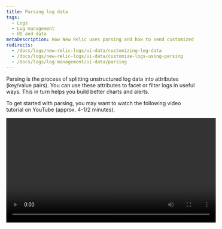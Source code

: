 ```yaml
---
title: Parsing log data
tags:
  - Logs
  - Log management
  - UI and data
metaDescription: How New Relic uses parsing and how to send customized log data.
redirects:
  - /docs/logs/new-relic-logs/ui-data/customizing-log-data
  - /docs/logs/new-relic-logs/ui-data/customize-logs-using-parsing
  - /docs/logs/log-management/ui-data/parsing
---
```


Parsing is the process of splitting unstructured log data into attributes (key/value pairs). You can use these attributes to facet or filter logs in useful ways. This in turn helps you build better charts and alerts.

To get started with parsing, you may want to watch the following video tutorial on YouTube (approx. 4-1/2 minutes).

<Video id="PD7zGXqS0P0" type="youtube" width="560px" />

New Relic parses log data according to rules. This document describes how logs parsing works, how to use built-in rules, and how to create custom rules.

You can also create, query, and manage your log parsing rules by using NerdGraph, our GraphQL API, at [api.newrelic.com/graphiql](https://api.newrelic.com/graphiql). For more information, see our [NerdGraph tutorial for parsing](/docs/apis/nerdgraph/examples/nerdgraph-log-parsing-rules-tutorial/).

## Parsing example [#parsing-defined]

A good example is a default NGINX access log containing unstructured text. It is useful for searching but not much else. Here's an example of a typical line:

```
127.180.71.3 - - [10/May/1997:08:05:32 +0000] "GET /downloads/product_1 HTTP/1.1" 304 0 "-" "Debian APT-HTTP/1.3 (0.8.16~exp12ubuntu10.21)"
```

In an unparsed format, you would need to do a full text search to answer most questions. After parsing, the log is organized into attributes, like `response code` and `request URL`:

```
{
   "remote_addr":"93.180.71.3",
   "time":"1586514731",
   "method":"GET",
   "path":"/downloads/product_1",
   "version":"HTTP/1.1",
   "response":"304",
   "bytesSent": 0,
   "user_agent": "Debian APT-HTTP/1.3 (0.8.16~exp12ubuntu10.21)"
}
```

Parsing makes it easier to create [custom queries](/docs/using-new-relic/data/understand-data/query-new-relic-data) that facet on those values. This helps you understand the distribution of response codes per request URL and quickly find problematic pages.

## How log parsing works [#how-it-works]

Here's an overview of how New Relic implements parsing of logs:

<table>
  <thead>
    <tr>
      <th style={{ width: "100px" }}>
        Log parsing
      </th>
      <th>
        How it works
      </th>
    </tr>
  </thead>
  <tbody>
    <tr>
      <td>
        What
      </td>
      <td>
        * All parsing takes place against the `message` field; no other fields can be parsed.
        * Each parsing rule is created with matching criteria that determines which logs the rule will attempt to parse.
        * To simplify the matching process, we recommend adding a [`logtype`](#logtype) attribute to your logs. However, you are not limited to using `logtype`; any attribute can be used as matching criteria.
      </td>
    </tr>
    <tr>
      <td>
        When
      </td>
      <td>
        * Parsing will only be applied once to each log message. If multiple parsing rules match the log, only the first that succeeds will be applied.
        * Parsing takes place during log ingestion, before data is written to NRDB. Once data has been written to storage, it can no longer be parsed.
        * Parsing occurs in the pipeline **before** data enrichments take place. Be careful when defining the matching criteria for a parsing rule. If the criteria is based on an attribute that doesn't exist untail after parsing or enrichment take place, that data won't be present in the logs when matching occurs. As a result, no parsing will happen.
      </td>
    </tr>
    <tr>
      <td>
        How
      </td>
      <td>
        * Rules can be written in [Grok](https://grokdebug.herokuapp.com/patterns#), regex, or a mixture of the two. Grok is a collection of patterns that abstract away complicated regular expressions.
        * If the content of the message field is JSON, it will be parsed automatically.
      </td>
    </tr>
  </tbody>
</table>

## Parse attributes using Grok [#grok]

Parsing patterns are specified using Grok, an industry standard for parsing log messages. Any incoming log with a `logtype` field will be checked against our [built-in patterns](#built-in-rules), and if possible, the associated Grok pattern is applied to the log.

Grok is a superset of regular expressions that adds built-in named patterns to be used in place of literal complex regular expressions. For instance, instead of having to remember that an integer can be matched with the regular expression `(?:[+-]?(?:[0-9]+))`, you can just write `%{INT}` to use the Grok pattern `INT`, which represents the same regular expression.

You can always use a mix of regular expressions and Grok pattern names in your matching string. For more information, see our list of [Grok syntax and supported types](#grok-syntax).

<CollapserGroup>

  <Collapser
    id="grok-example"
    title="Grok example: Getting useful data out of your logs"
  >

  A log record could look something like this:
  
  ```
  {
    "message": "54.3.120.2 2048 0"
  }
  ```

  This information is accurate, but it's not exactly intuitive what it means. Grok patterns help you extract and understand the telemetry data you want. For example, a log record like this is much easier to use:

  ```
  {
    "host_ip": "43.3.120.2",
    "bytes_received": 2048,
    "bytes_sent": 0
  }
  ```

  To do this, create a Grok pattern that extracts these three fields; for example:

  ```
  "%{IP:host_ip} %{INT:bytes_received} %{INT:bytes_sent}"
  ```
  
  After processing, your log record will include the fields `host_ip`, `bytes_received`, and `bytes_sent`. Now you can use these fields in New Relic to filter, facet, and perform statistical operations on your log data. For more details about how to parse logs with Grok patterns in New Relic, see [our blog post](https://newrelic.com/blog/how-to-relic/how-to-use-grok-log-parsing).

  </Collapser>

  <Collapser
    id="grok-ui"
    title="UI example: Creating a Grok parsing rule"
  >

  If you have the correct permissions, you can create parsing rules in our UI to create, test, and enable Grok parsing. For example, to get a specific type of error message for one of your microservices called Inventory Services, you would create a Grok parsing rule that looks for a specific error message and product.
  
  1. Give the rule a name; for example, `Inventory Services error parsing`.
  2. Identify the attribute/value pair that acts as a pre-filter for the incoming logs; for example, `entity.name` and the value `Inventory Service`. This pre-filter narrows down the number of logs that need to be processed by your rule, removing unnecessary processing.
  3. Add the Grok parsing rule; for example:

    ```
    Inventory error: %{DATA:error_message} for product %{INT:product_id}
    ```

    Where:

    * `Inventory error` = Your parsing rule's name
    * `error_message` = The error message you want to select
    * `product_id` = The product ID for Inventory Service
  
  4. Test the Grok pattern to see if any incoming logs match.
  5. Enable and save the parsing rule.
=======
<table>  
  <thead>
    <tr>
      <th style={{ width: "400px" }}>
        Type specified in Grok
      </th>
      <th>
        Type stored in the New Relic database
      </th>
    </tr>
  </thead>
  <tbody>
    <tr>
      <td>
        `boolean`
      </td>
      <td>
        `boolean`
      </td>
    </tr>
    <tr>
      <td>
        `byte`
        `short`
        `int`
        `integer`
      </td>
      <td>
        `integer`
      </td>
    </tr>
    <tr>
      <td>
        `long`
      </td>
      <td>
        `long`
      </td>
    </tr>
    <tr>
      <td>
        `float`
      </td>
      <td>
        `float`
      </td>
    </tr>
    <tr>
      <td>
        `double`
      </td>
      <td>
        `double`
      </td>
    </tr>
    <tr>
      <td>
        `string` (default)
        `text`
      </td>
      <td>
        `string`
      </td>
    </tr>
    <tr>
      <td>
        `date`
        `datetime`
      </td>
      <td>
        ISO 8601 time as a `long`
      </td>
    </tr>
  </tbody>
</table>
    
  Soon you will see that your Inventory Service logs are enhanced with two new fields: `error_message` and `product_id`. From here, you can query on these fields, create charts and dashboards, set alerts, etc.

  For complete details, see our documentation to [add custom parsing rules in the UI](#custom-parsing).

  </Collapser>
  <Collapser
    id="grok-syntax"
    title="Grok syntax and supported types"
  >

  Grok patterns have the syntax:

  ```
  %{PATTERN_NAME[:OPTIONAL_EXTRACTED_ATTRIBUTE_NAME[:OPTIONAL_TYPE]]}
  ```

  Where:

  * `PATTERN_NAME` is one of the [Grok patterns](https://grokdebug.herokuapp.com/patterns). Click `grok-patterns` to see the most commonly-used patterns. The pattern name is just a user-friendly name representing a regular expression. They are exactly equal to the corresponding regular expression.
  * `OPTIONAL_EXTRACTED_ATTRIBUTE_NAME`, if provided, is the name of the attribute that will be added to your log message with the value matched by the pattern name. It's equivalent to using a named capture group using regular expressions. If this is not provided, then the parsing rule will just match a region of your string, but not extract an attribute with its value.
  * `OPTIONAL_TYPE` specifies the type of attribute value to extract. If omitted, values are extracted as strings. For instance, to extract the value `123` from `"File Size: 123"` as a number into attribute `file_size`, use `value: %{INT:file_size:int}`.

  Supported types are:
  
  <table>  
    <thead>
      <tr>
        <th style={{ width: "400px" }}>
          Type specified in Grok
        </th>
        <th>
          Type stored in the New Relic database
        </th>
      </tr>
    </thead>
    
    <tbody>
      <tr>
        <td>
          `boolean`
        </td>
        <td>
          `boolean`
        </td>
      </tr>
      <tr>
        <td>
          `byte`
          `short`
          `int`
          `integer`
        </td>
        <td>
          `integer`
        </td>
      </tr>
      <tr>
        <td>
          `long`
        </td>
        <td>
          `long`
        </td>
      </tr>
      <tr>
        <td>
          `float`
        </td>
        <td>
          `float`
        </td>
      </tr>
      <tr>
        <td>
          `double`
        </td>
        <td>
          `double`
        </td>
      </tr>
      <tr>
        <td>
          `string` (default)
          `text`
        </td>
        <td>
          `string`
        </td>
      </tr>
      <tr>
        <td>
          `date`
          `datetime`
        </td>
        <td>
          ISO 8601 time as a `long`
        </td>
      </tr>
    </tbody>
  </table>
  
  </Collapser>
</CollapserGroup>

## Organizing by logtype [#logtype]

New Relic's log ingestion pipeline can parse data by matching a log event to a rule that describes how the log should be parsed. There are two ways log events can be parsed:

- Use a [built-in rule](#built-in-rules).
- Define a [custom rule](#custom-parsing).

Rules are a combination of matching logic and parsing logic. Matching is done by defining a query match on an attribute of the logs. Rules are not applied retroactively. Logs collected before a rule is created are not parsed by that rule.

The simplest way to organize your logs and how they are parsed is to include the `logtype` field in your log event. This tells New Relic what built-in rule to apply to the logs.

<Callout variant="important">
  Once a parsing rule is active, data parsed by the rule is permanently changed.
  This cannot be reverted.
</Callout>

![Log parsing rules UI](./images/log-parsing-rule-ui.png 'New Relic Logs parsing rules UI')

<figcaption>
  From the left nav in the Logs UI, select **Parsing**, then create your own
  custom parsing rule with an attribute, value, and Grok pattern.
</figcaption>

## Limits [#limits]

Parsing is computationally expensive, which introduces risk. Parsing is done for custom rules defined in an account and for matching patterns to a log. A large number of patterns or poorly defined custom rules will consume a huge amount of memory and CPU resources while also taking a very long time to complete.

In order to prevent problems, we apply two parsing limits: per-message-per-rule and per-account.

<table>
  <thead>
    <tr>
      <th style={{ width: "200px" }}>
        Limit
      </th>
      <th>
        Description
      </th>
    </tr>
  </thead>
  <tbody>
    <tr>
      <td>
        Per-message-per-rule
      </td>
      <td>
        The per-message-per-rule limit prevents the time spent parsing any single message from being greater than 100 ms. If that limit is reached, the system will cease attempting to parse the log message with that rule.

        The ingestion pipeline will attempt to run any other applicable on that message, and the message will still be passed through the ingestion pipeline and stored in NRDB. The log message will be in its original, unparsed format.
      </td>
    </tr>
    <tr>
      <td>
        Per-account
      </td>
      <td>
        The per-account limit exists to prevent accounts from using more than their fair share of resources. The limit considers the total time spent processing **all** log messages for an account per-minute.

        The limit is not a fixed value; it scales up or down proportionally to the volume of data stored daily by the account and the environment size that is subsequently allocated to support that customer.
      </td>
    </tr>
  </tbody>
</table>

<Callout variant="tip">
  To easily check if your rate limits have been reached, go to your [system
  **Limits** page](/docs/telemetry-data-platform/ingest-manage-data/manage-data/view-system-limits#limits-ui) in the New Relic UI.
</Callout>

## Built-in parsing rules [#built-in-rules]

Common log formats have well-established parsing rules already created for them. To get the benefit of built-in parsing rules, add the `logtype` attribute when forwarding logs. Set the value to something listed in the following table, and the rules for that type of log will be applied automatically.

### List of built-in rules [#rulesets]

The following `logtype` attribute values map to a predefined parsing rule. For example, to query the Application Load Balancer:

- From the New Relic UI, use the format `logtype:"alb"`.
- From [NerdGraph](/docs/apis/nerdgraph/examples/nerdgraph-log-parsing-rules-tutorial/), use the format `logtype = 'alb'`.

To learn what fields are parsed for each rule, see our documentation about [built-in parsing rules](/docs/logs/ui-data/built-log-parsing-rules).

<table>
  <thead>
    <tr>
      <th style={{ width: "200px" }}>
        `logtype`
      </th>
      <th>
        Log source
      </th>
      <th>
        Example matching query
      </th>
    </tr>
  </thead>
  <tbody>
    <tr>
      <td>
        [`apache`](/docs/logs/ui-data/built-log-parsing-rules#apache)
      </td>
      <td>
        Apache Access logs
      </td>
      <td>
        `logtype:"apache"`
      </td>
    </tr>
    <tr>
      <td>
        [`alb`](/docs/logs/ui-data/built-log-parsing-rules#application-load-balancer)
      </td>
      <td>
        Application Load Balancer logs
      </td>
      <td>
        `logtype:"alb"`
      </td>
    </tr>
    <tr>
      <td>
        [`cloudfront-web`](/docs/logs/ui-data/built-log-parsing-rules#cloudfront)
      </td>
      <td>
        CloudFront Web logs
      </td>
      <td>
        `logtype:"cloudfront-web"`
      </td>
    </tr>
    <tr>
      <td>
        [`elb`](/docs/logs/ui-data/built-log-parsing-rules#elastic-load-balancer)
      </td>
      <td>
        Elastic Load Balancer logs
      </td>
      <td>
        `logtype:"elb"`
      </td>
    </tr>
    <tr>
      <td>
        [`haproxy_http`](/docs/logs/ui-data/built-log-parsing-rules#haproxy)
      </td>
      <td>
        HAProxy logs
      </td>
      <td>
        `logtype:"haproxy_http"`
      </td>
    </tr>
    <tr>
      <td>
        [`ktranslate-health`](/docs/logs/ui-data/built-log-parsing-rules#ktranslate-health)
      </td>
      <td>
        KTranslate Container Health logs
      </td>
      <td>
        `logtype:"ktranslate-health"`
      </td>
    </tr>
    <tr>
      <td>
        [`iis_w3c`](/docs/logs/ui-data/built-log-parsing-rules/#iis)
      </td>
      <td>
        Microsoft IIS server logs - W3C format
      </td>
      <td>
        `logtype:"iis_w3c"`
      </td>
    </tr>
    <tr>
      <td>
        [`monit`](/docs/logs/ui-data/built-log-parsing-rules#monit)
      </td>
      <td>
        Monit logs
      </td>
      <td>
        `logtype:"monit"`
      </td>
    </tr>
    <tr>
      <td>
        [`mysql-error`](/docs/logs/ui-data/built-log-parsing-rules#mysql-error)
      </td>
      <td>
        MySQL Error logs
      </td>
      <td>
        `logtype:"mysql-error"`
      </td>
    </tr>
    <tr>
      <td>
        [`nginx`](/docs/logs/ui-data/built-log-parsing-rules#nginx)
      </td>
      <td>
        NGINX access logs
      </td>
      <td>
        `logtype:"nginx"`
      </td>
    </tr>
    <tr>
      <td>
        [`nginx-error`](/docs/logs/ui-data/built-log-parsing-rules#nginx-error)
      </td>
      <td>
        NGINX error logs
      </td>
      <td>
        `logtype:"nginx-error"`
      </td>
    </tr>
    <tr>
      <td>
        [`route-53`](/docs/logs/ui-data/built-log-parsing-rules#route53)
      </td>
      <td>
        Route 53 logs
      </td>
      <td>
        `logtype:"route-53"`
      </td>
    </tr>
    <tr>
      <td>
        [`syslog-rfc5424`](/docs/logs/ui-data/built-log-parsing-rules/#syslog-rfc5424)
      </td>
      <td>
        Syslogs with RFC5424 format
      </td>
      <td>
        `logtype:"syslog-rfc5424"`
      </td>
    </tr>
  </tbody>
</table>

### Add the `logtype` attribute [#logtype]

When aggregating logs, it's important to provide metadata that makes it easy to organize, search, and parse those logs. One simple way of doing this is to add the attribute `logtype` to the log messages when they are shipped. [Built-in parsing rules](#built-in-rules) are applied by default to certain `logtype` values.

<Callout variant="tip">
  The fields `logType`, `logtype`, and `LOGTYPE` are all supported for built-in rules. For ease of searching, we recommend that you align on a single syntax in your organization.
</Callout>

Here are some examples of how to add `logtype` to logs sent by some of our [supported shipping methods](/docs/logs/enable-new-relic-logs).

<CollapserGroup>
  <Collapser
    className="freq-link"
    id="infrastructure-log-forwarder-example"
    title="New Relic infrastructure agent example"
  >
    Add `logtype` as an [`attribute`](/docs/logs/forward-logs/forward-your-logs-using-infrastructure-agent#attributes). You must set the logtype for each named source.
    
    ```
    logs:
      - name: file-simple
        file: /path/to/file
        attributes:
          logtype: fileRaw  
      - name: nginx-example
        file: /var/log/nginx.log
        attributes:
          logtype: nginx
    ```
  </Collapser>

  <Collapser
    className="freq-link"
    id="fluentd-example"
    title="Fluentd example"
  >
    Add a filter block to the `.conf file`, which uses a `record_transformer` to add a new field. In this example we use a `logtype` of `nginx` to trigger the build-in NGINX parsing rule. Check out other [Fluentd examples](https://github.com/newrelic/fluentd-examples).

    ```
    <filter containers>
      @type record_transformer
      enable_ruby true
      <record>
        #Add logtype to trigger a built-in parsing rule for nginx access logs
        logtype nginx
        #Set timestamp from the value contained in the field "time"
        timestamp record["time"]
        #Add hostname and tag fields to all records
        hostname "#{Socket.gethostname}"
        tag ${tag}
      </record>
    </filter>
    ```

  </Collapser>

  <Collapser
    className="freq-link"
    id="fluentbit-example"
    title="Fluent Bit example"
  >
    Add a filter block to the `.conf` file that uses a `record_modifier` to add a new field. In this example we use a `logtype` of `nginx` to trigger the build-in NGINX parsing rule. Check out other [Fluent Bit examples](https://github.com/newrelic/fluentbit-examples).

    ```
    [FILTER]
        Name record_modifier
        Match *
        Record logtype nginx
        Record hostname ${HOSTNAME}
        Record service_name Sample-App-Name
    ```

  </Collapser>

  <Collapser
    className="freq-link"
    id="logstash-example"
    title="Logstash example"
  >
    Add a filter block to the Logstash configuration which uses an `add_field` mutate filter to add a new field. In this example we use a `logtype` of `nginx` to trigger the build-in NGINX parsing rule. Check out other [Logstash examples](https://github.com/newrelic/logstash-examples).

    ```
    filter {
      mutate {
        add_field => {
          "logtype" => "nginx"
          "service_name" => "myservicename"
          "hostname" => "%{host}"
        }
      }
    }
    ```

  </Collapser>

  <Collapser
    className="freq-link"
    id="api-example"
    title="Logs API example"
  >
    You can add attributes to the JSON request sent to New Relic. In this example we add a `logtype` attribute of value `nginx` to trigger the built-in NGINX parsing rule. Learn more about using the [Logs API](/docs/logs/new-relic-logs/log-api/introduction-log-api).

    ```
    POST /log/v1 HTTP/1.1
    Host: log-api.newrelic.com
    Content-Type: application/json
    X-License-Key: <var>YOUR_LICENSE_KEY</var>
    Accept: */*
    Content-Length: 133
    {
      "timestamp": <var>TIMESTAMP_IN_UNIX_EPOCH</var>,
      "message": "User '<var>xyz</var>' logged in",
      "logtype": "accesslogs",
      "service": "login-service",
      "hostname": "<var>login.example.com</var>"
    }
    ```

  </Collapser>
</CollapserGroup>

## Create custom parsing rules [#custom-parsing]

Many logs are formatted or structured in a unique way. In order to parse them, custom logic must be built and applied.

![Log parsing rules](./images/log-parsing-rules.png 'Create new log parsing rule')

<figcaption>
  From the left nav in the Logs UI, select **Parsing**, then create your own
  custom parsing rule with an attribute, value, and Grok pattern.
</figcaption>

To create and manage your own, custom parsing rules:

1. Go to **[one.newrelic.com](https://one.newrelic.com) > Logs**.
2. From **Manage Data** on the left nav of the Logs UI, click **Parsing**, then click **Create parsing rule**.
3. Enter the parsing rule's name.
4. Choose an attribute and value to match on.
5. Write your Grok pattern and test the rule. To learn about Grok and custom parsing rules, read our blog post about [how to parse logs with Grok patterns](https://blog.newrelic.com/product-news/how-to-use-grok-log-parsing/).
6. Enable and save the custom parsing rule.

![Log parsing rules](./images/log-parsing-rules-list.png 'Log parsing rules')

<figcaption>
  To view the list of custom parsing rules: From **Manage Data** on the left nav
  of the Logs UI, click **Parsing**.
</figcaption>

To view existing parsing rules:

1. Go to **[one.newrelic.com](https://one.newrelic.com) > Logs**.
2. From **Manage Data** on the left nav of the Logs UI, click **Parsing**.

## Troubleshooting [#troubleshooting]

If parsing is not working the way you intended, it may be due to:

- **Logic:** The parsing rule matching logic does not match the logs you want.
- **Timing:** If your parsing matching rule targets a value that doesn't exist yet, it will fail. This can occur if the value is added later in the pipeline as part of the enrichment process.
- **Limits:** There is a fixed amount of time available every minute to process logs via parsing, patterns, drop filters, etc. If the maximum amount of time has been spent, parsing will be skipped for additional log event records.

To resolve these problems, create or adjust your [custom parsing rules](#custom-parsing).
